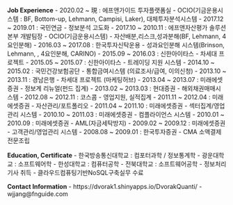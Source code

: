 **Job Experience**
- 2020.02 ~ 現 : 에프앤가이드 투자플랫폼실 - OCIO(기금운용시스템 : BF, Bottom-up, Lehmann, Campisi, Laker), 대체투자분석시스템
- 2017.12 ~ 2019.01 : 국민연금 - 정보분석 고도화
- 2017.10 ~ 2010.11 : 에프앤자산평가 솔루션본부 개발팀장 - OCIO(기금운용시스템) - 자산배분,리스크,성과분해(BF, Lehmann, 4요인분해)
- 2016.03 ~ 2017.08 : 한국투자신탁운용 - 성과요인분해 시스템(Brinson, Lehmann, , 4요인분해, CARINO)
- 2015.09 ~ 2016.03 : 신한아이타스 - 차세대 프로젝트
- 2015.05 ~ 2015.07 : 신한아이타스 - 트레이딩 지원 시스템
- 2014.10 ~ 2015.02 : 국민건강보험공단 - 통합금여시스템 (의료조사/급여, 이의신청)
- 2013.10 ~ 2013.11 : 경남은행 - 차세대 프로젝트 (마케팅허브)
- 2013.04 ~ 2013.07 : 미래에셋증권 - 정보계 리뉴얼(펀드 집계)
- 2013.02 ~ 2013.03 : 현대증권 - 해외채권매매시스템
- 2012.08 ~ 2012.11 : 코스콤 - 영업지원, 실적집계
- 2011.11 ~ 2012.04 : 미래에셋증권 - 자산관리/포트폴리오
- 2011.04 ~ 2011.10 : 미래에셋증권 - 섹터집계/영업관리 시스템
- 2010.10 ~ 2011.03 : 미래에셋증권 - 컴플라이언스 시스템
- 2010.01 ~ 2010.09 : 미래에셋증권 - AML(자금세탁방지)
- 2009.02 ~ 2009.12 : 미래에셋증권 - 고객관리/영업관리 시스템
- 2008.08 ~ 2009.01 : 한국투자증권 - CMA 소액결제 전문조립

**Education, Certificate**
- 한국방송통신대학교 : 컴포터과학 / 정보통계학
- 광운대학교 : 소프트웨어학
- 한성대학교 : 컴퓨터공학
- 전북대학교 : 소프트웨어공학
- 정보처리기사 취득
- 클라우드컴퓨팅기반NoSQL구축실무 수료

**Contact Information**
- https://dvorak1.shinyapps.io/DvorakQuanti/
- wjjang@fnguide.com